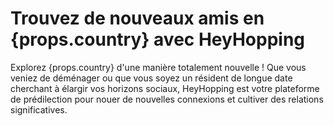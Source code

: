 # Trouvez de nouveaux amis en {props.country} avec HeyHopping

Explorez {props.country} d'une manière totalement nouvelle ! Que vous veniez de déménager ou que vous soyez un résident de longue date cherchant à élargir vos horizons sociaux, HeyHopping est votre plateforme de prédilection pour nouer de nouvelles connexions et cultiver des relations significatives.
